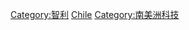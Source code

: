 {{Commonscat|Science and technology in Chile}}

[[Category:智利|Category:智利]]
[[Category:各国科技|Chile]]
[[Category:南美洲科技|Category:南美洲科技]]